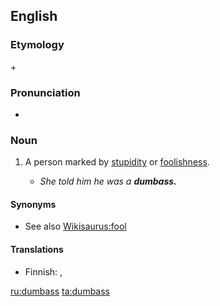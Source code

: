 ==English==

===Etymology===
{{term|dumb}} + {{term|ass}}

===Pronunciation===
* {{IPA|/dʌmæs/}}

===Noun===
{{en-noun|es}}

# {{US|vulgar|slang}} A person marked by [[stupidity]] or [[foolishness]].
#* ''She told him he was a '''dumbass.'''''

====Synonyms====
* See also [[Wikisaurus:fool]]

====Translations====
* Finnish: {{t+|fi|tollo}}, {{t+|fi|tyhmä}}

[[ru:dumbass]]
[[ta:dumbass]]